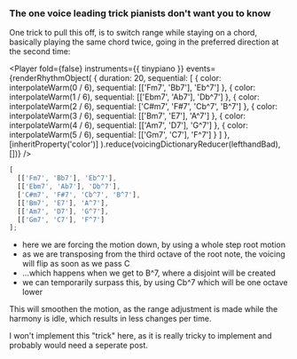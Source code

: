 
### The one voice leading trick pianists don't want you to know

One trick to pull this off, is to switch range while staying on a chord, basically playing the same chord twice, going in the preferred direction at the second time:

<Player
  fold={false}
  instruments={{ tinypiano }}
  events={renderRhythmObject(
    {
      duration: 20,
      sequential: [
        { color: interpolateWarm(0 / 6), sequential: [['Fm7', 'Bb7'], 'Eb^7'] },
        {
          color: interpolateWarm(1 / 6),
          sequential: [['Ebm7', 'Ab7'], 'Db^7']
        },
        {
          color: interpolateWarm(2 / 6),
          sequential: ['C#m7', 'F#7', 'Cb^7', 'B^7']
        },
        {
          color: interpolateWarm(3 / 6),
          sequential: [['Bm7', 'E7'], 'A^7']
        },
        { color: interpolateWarm(4 / 6), sequential: [['Am7', 'D7'], 'G^7'] },
        { color: interpolateWarm(5 / 6), sequential: [['Gm7', 'C7'], 'F^7'] }
      ]
    },
    [inheritProperty('color')]
  ).reduce(voicingDictionaryReducer(lefthandBad), [])}
/>

```js
[
  [['Fm7', 'Bb7'], 'Eb^7'],
  [['Ebm7', 'Ab7'], 'Db^7'],
  ['C#m7', 'F#7', 'Cb^7', 'B^7'],
  [['Bm7', 'E7'], 'A^7'],
  [['Am7', 'D7'], 'G^7'],
  [['Gm7', 'C7'], 'F^7']
];
```

- here we are forcing the motion down, by using a whole step root motion
- as we are transposing from the third octave of the root note, the voicing will flip as soon as we pass C
- ...which happens when we get to B^7, where a disjoint will be created
- we can temporarily surpass this, by using Cb^7 which will be one octave lower

This will smoothen the motion, as the range adjustment is made while the harmony is idle, which results in less changes per time.

I won't implement this "trick" here, as it is really tricky to implement and probably would need a seperate post.

